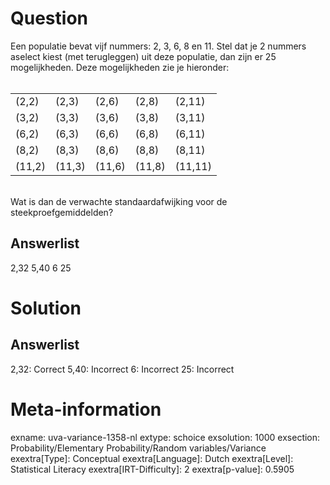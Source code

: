 Question
========

Een populatie bevat vijf nummers: 2, 3, 6, 8 en 11. Stel dat je 2
nummers aselect kiest (met terugleggen) uit deze populatie, dan zijn er
25 mogelijkheden. Deze mogelijkheden zie je hieronder:\
\

  -------- -------- -------- -------- ---------
  (2,2)    (2,3)    (2,6)    (2,8)    (2,11)
  (3,2)    (3,3)    (3,6)    (3,8)    (3,11)
  (6,2)    (6,3)    (6,6)    (6,8)    (6,11)
  (8,2)    (8,3)    (8,6)    (8,8)    (8,11)
  (11,2)   (11,3)   (11,6)   (11,8)   (11,11)
  -------- -------- -------- -------- ---------

\
Wat is dan de verwachte standaardafwijking voor de
steekproefgemiddelden?

Answerlist
----------

2,32
5,40
6
25

Solution
========

Answerlist
----------

2,32: Correct
5,40: Incorrect
6: Incorrect
25: Incorrect

Meta-information
================
exname: uva-variance-1358-nl
extype: schoice
exsolution: 1000
exsection: Probability/Elementary Probability/Random variables/Variance
exextra[Type]: Conceptual
exextra[Language]: Dutch
exextra[Level]: Statistical Literacy
exextra[IRT-Difficulty]: 2
exextra[p-value]: 0.5905
